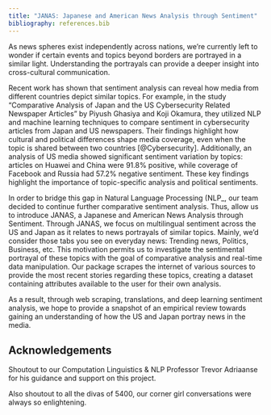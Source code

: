 ```yaml
---
title: "JANAS: Japanese and American News Analysis through Sentiment"
bibliography: references.bib
---
```



As news spheres exist independently across nations, we’re currently left to wonder if certain events and topics beyond borders are portrayed in a similar light. Understanding the portrayals can provide a deeper insight into cross-cultural communication.

Recent work has shown that sentiment analysis can reveal how media from different countries depict similar topics. For example, in the study “Comparative Analysis of Japan and the US Cybersecurity Related Newspaper Articles” by
Piyush Ghasiya and Koji Okamura, they utilized NLP and machine learning techniques to compare sentiment in cybersecurity articles from Japan and US newspapers. Their findings highlight how cultural and political differences shape media coverage, even when the topic is shared between two countries [@Cybersecurity]. Additionally, an analysis of US media showed significant sentiment variation by topics: articles on Huawei and China were 91.8% positive, while coverage of Facebook and Russia had 57.2% negative sentiment. These key findings highlight the importance of topic-specific analysis and political sentiments.

In order to bridge this gap in Natural Language Processing (NLP_, our team decided to continue further comparative sentiment analysis. Thus, allow us to introduce JANAS, a Japanese and American News Analysis through Sentiment. Through JANAS, we focus on multilingual sentiment across the US and Japan as it relates to news portrayals of similar topics. Mainly, we’d consider those tabs you see on everyday news: Trending news, Politics, Business, etc. This motivation permits us to investigate the sentimental portrayal of these topics with the goal of comparative analysis and real-time data manipulation. Our package scrapes the internet of various sources to provide the most recent stories regarding these topics, creating a dataset containing attributes available to the user for their own analysis. 

As a result, through web scraping, translations, and deep learning sentiment analysis, we hope to provide a snapshot of an  empirical review towards gaining an understanding of how the US and Japan portray news in the media. 


## Acknowledgements

Shoutout to our Computation Linguistics & NLP Professor Trevor Adriaanse for his guidance and support on this project. 

Also shoutout to all the divas of 5400, our corner girl conversations were always so enlightening. 








